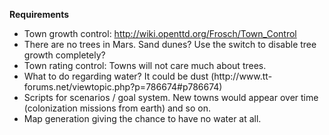 '''Requirements'''

* Town growth control: http://wiki.openttd.org/Frosch/Town_Control
* There are no trees in Mars. Sand dunes? Use the switch to disable tree growth completely?
* Town rating control: Towns will not care much about trees.
* What to do regarding water? It could be dust (http://www.tt-forums.net/viewtopic.php?p=786674#p786674)
* Scripts for scenarios / goal system. New towns would appear over time (colonization missions from earth) and so on.
* Map generation giving the chance to have no water at all.